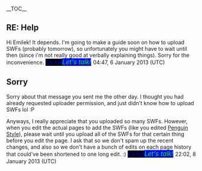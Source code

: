 __TOC__

==RE: Help==
Hi Emilek! It depends. I'm going to make a guide soon on how to upload SWFs (probably tomorrow), so unfortunately you might have to wait until then (since i'm not really good at verbally explaining things). Sorry for the inconvenience. <big><font face="comic sans ms">[[User:Cp kid|<span style="color:blue;background:black">'' Cp kid ''</span>]]</font>[[User talk:Cp kid|<span style="color:lime;background:blue">'' Let's talk! ''</span>]] </big> 04:47, 6 January 2013 (UTC)

== Sorry ==

Sorry about that message you sent me the other day. I thought you had already requested uploader permission, and just didn't know how to upload SWFs lol :P 

Anyways, I really appreciate that you uploaded so many SWFs. However, when you edit the actual pages to add the SWFs (like you edited [[Penguin Style]]), please wait until you upload all of the SWFs for that certain thing before you edit the page. I ask that so we don't spam up the recent changes, and also so we don't have a bunch of edits on each page history that could've been shortened to one long edit. :) <big><font face="comic sans ms">[[User:Cp kid|<span style="color:blue;background:black">'' Cp kid ''</span>]]</font>[[User talk:Cp kid|<span style="color:lime;background:blue">'' Let's talk! ''</span>]] </big> 22:02, 8 January 2013 (UTC)
